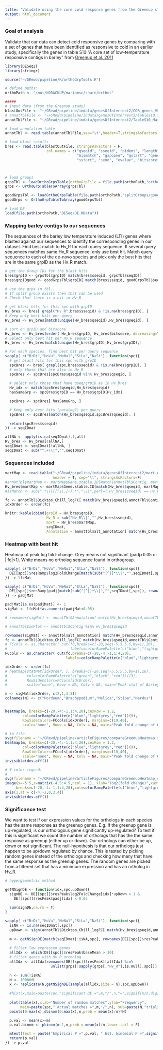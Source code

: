 ```yaml
---
title: "Validate using the core cold response genes from the Greenup study"
output: html_document
---
```


### Goal of analysis

Validate that our data can detect cold responsive genes by comparing with a set of genes that have been identified as responsive to cold in an earlier study, specifically the genes in table S10 "A core set of low-temperature responsive contigs in barley" from [Greenup et al. 2011](journals.plos.org/plosone/article?id=10.1371/journal.pone.0017900)


```r
library(DESeq2)
library(stringr)

source("~/GRewd/pipeline/R/orthoGrpTools.R")
```


```r
# define paths:
orthoPath <- "/mnt/NOBACKUP/mariansc/share/orthos"

#####
# Input data (from the Greenup study)
blastOutFile <- "~/GRewd/pipeline/indata/genesOfInterrest2/COR_genes_VS_allProteomes.blastx"
# annotTblFile <- "~/GRewd/pipeline/indata/genesOfInterrest2/TableS10.txt"
annotTblFile <- "~/GRewd/pipeline/indata/genesOfInterrest2/TableS10_Marian_mod.txt"

# load annotation table
annotTbl <- read.table(annotTblFile,sep="\t",header=T,stringsAsFactors = F,dec = ",")

# load blast results
bres <- read.table(blastOutFile, stringsAsFactors = F,
                   col.names = c("qseqid", "sseqid", "pident", "length", 
                                 "mismatch", "gapopen", "qstart", "qend",
                                 "sstart", "send", "evalue", "bitscore"))



# load groups
grpsTbl <- loadOrthoGrpsTable(orthoGrpFile = file.path(orthoPath,"orthoMCL/groups.txt"))
grps <- OrthoGrpTableToArray(grpsTbl)

goodGrpsTbl <- loadOrthoGrpsTable(file.path(orthoPath,"splitGroups/goodGroups.txt"))
goodGrps <- OrthoGrpTableToArray(goodGrpsTbl)

# load DE
load(file.path(orthoPath,"DESeq/DE.RData"))

```

### Mapping barley contigs to our sequences

The sequences of the barley low temperature induced (LTI) genes where blasted against our sequences to identify the corresponding genes in our dataset. Find best match to Hv_R for each query sequence. If several query sequences matches same Hv_R sequence, only use best hit. Match query sequence to each of the de-novo species and pick only the best hits that are in the same grpID as the Hv_R match.


```r

# get the Group IDs for the blast hits
bres$grpID <- grpsTbl$grpID[ match(bres$sseqid, grpsTbl$seqID)]
bres$grpIDgood <- goodGrpsTbl$grpID[ match(bres$sseqid, goodGrpsTbl$seqID)]

# use the grps in tbl.. 
# If split group exists then that can be used
# Check that there is a hit in Hv_R

# get blast hits for this spc with grpID
Hv_bres <- bres[ grepl("Hv_R",bres$sseqid) & !is.na(bres$grpID), ]
# Keep only best hits per query
Hv_bres <- Hv_bres[match(unique(Hv_bres$qseqid),Hv_bres$qseqid), ]

# sort on grpID and bitscore
Hv_bres <- Hv_bres[order( Hv_bres$grpID, Hv_bres$bitscore, decreasing=T), ]
# Select only best hit per Hv_R sequence
Hv_bres <- Hv_bres[match(unique(Hv_bres$grpID),Hv_bres$grpID),]

# For each species. find best hit per query sequence 
sapply( c("BrDi","HoVu","MeNu1","StLa","NaSt"), function(spc){
  # get blast hits for this spc with grpID
  spcBres <- bres[ grepl(spc,bres$sseqid) & !is.na(bres$grpID), ]
  # only those that are also in Hv_R
  spcBres <- spcBres[spcBres$qseqid %in% Hv_bres$qseqid, ]
  
  # select only those that have qseq/grpID as in Hv_bres
  Hv_idx <- match(spcBres$qseqid,Hv_bres$qseqid)
  hasSameGrp <- spcBres$grpID == Hv_bres$grpID[Hv_idx]

  spcBres <- spcBres[ hasSameGrp, ]

  # Keep only best hits (paralog?) per query
  spcBres <- spcBres[match(Hv_bres$qseqid,spcBres$qseqid), ]
  
  return(spcBres$sseqid)
}) -> seqIDmat

allNA <- apply(is.na(seqIDmat),1,all)
Hv_bres <- Hv_bres[!allNA,]
seqIDmat <- seqIDmat[!allNA, ]
seqIDmat <- sub("^.+\\|","",seqIDmat)
```

### Sequences included
```r
martMap <- read.table("~/GRewd/pipeline/indata/genesOfInterrest2/mart_export_barley_probe_mapping.txt",
                      header = T, sep="\t", stringsAsFactors=F)
#annotTbl$martMap <- martMap$Gene.stable.ID[match(annotTbl$Contig, martMap$Affymetrix.array.Barley.ID)]
Hv_bres$martMap <- martMap$Gene.stable.ID[match(Hv_bres$qseqid, martMap$Affymetrix.array.Barley.ID)]
#isMatch <- sub(".*\\|([^\\.]+).*","\\1",perl=T,Hv_bres$sseqid) == Hv_bres$martMap
```


```r
fc <- annotTbl$Dicktoo_Chill_logFC[ match(Hv_bres$qseqid,annotTbl$Contig) ]
idxOrder <- order(fc)

knitr::kable(cbind(grpId = Hv_bres$grpID,
                   Hv_R = sub("Hv_R\\|","",Hv_bres$sseqid),
                   mart = Hv_bres$martMap,
                   seqIDmat,
                   Annotation = annotTbl$alt_annotation[ match(Hv_bres$qseqid,annotTbl$Contig)])[rev(idxOrder),])
```


### Heatmap with best hit

Heatmap of peak log fold-change. Grey means not significant (padj>0.05 or |lfc|<1). White means no ortholog sequence found in orthogroup.


```r


sapply( c("BrDi","HoVu","MeNu1","StLa","NaSt"), function(spc){
  DE[[spc]]$resRamp$log2FoldChange[match(sub("[^|]*\\|","",seqIDmat[,spc]), rownames(DE[[spc]]$resRamp))]
}) -> lfcMat

sapply( c("BrDi","HoVu","MeNu1","StLa","NaSt"), function(spc){
  DE[[spc]]$resRamp$padj[match(sub("[^|]*\\|","",seqIDmat[,spc]), rownames(DE[[spc]]$resRamp))]
}) -> padjMat

padjMat[is.na(padjMat)] <- 1
sigMat <- lfcMat*as.numeric(padjMat<0.05)

# rownames(sigMat) <- annotTbl$Annotation[ match(Hv_bres$qseqid,annotTbl$Contig) ]

# annotTbl$inPlot <- annotTbl$Contig %in% Hv_bres$qseqid

rownames(sigMat) <- annotTbl$alt_annotation[ match(Hv_bres$qseqid,annotTbl$Contig) ]
fc <- annotTbl$Dicktoo_Chill_logFC[ match(Hv_bres$qseqid,annotTbl$Contig) ]
# FCcols <- as.character( cut(fc,breaks=c(-20,seq(-5.5,5.5,by=1),20),
#                             labels=colorRampPalette(c("blue","lightgrey","red"))(13) ) )
FCcols <- as.character( cut(fc,breaks=c(-20,-4:-1,1:4,20),
                            labels=colorRampPalette(c("blue","lightgrey","red"))(9)))

idxOrder <- order(fc)
# heatmap(statMat[idxOrder, ], breaks=c(-20,seq(-5.5,5.5,by=1),20),
#         col=colorRampPalette(c("green","black","red"))(13),
#         RowSideColors=FCcols[idxOrder],
#         scale="none", Rowv = NA, Colv = NA, main="Peak stat of Barley LTI genes")

m <- sigMat[idxOrder, c(2,1,3:5)]
colnames(m) <- c("Hordeum","Brachypodium","Melica","Stipa","Nardus")


heatmap(m, breaks=c(-20,-4:-1,1:4,20),cexRow = 1.2,
        col=colorRampPalette(c("blue","lightgrey","red"))(9),
        RowSideColors=FCcols[idxOrder], margins=c(10,40),
        scale="none", Rowv = NA, Colv = NA, main="Peak fold change of Greenup genes")

# to file
svg(filename = "~/GRewd/pipeline/articleFigures/compareGreenupHeatmap.svg",width = 7,height = 7)
heatmap(m, breaks=c(-20,-4:-1,1:4,20),cexRow = 1.2,
        col=colorRampPalette(c("blue","lightgrey","red"))(9),
        RowSideColors=FCcols[idxOrder], margins=c(10,40),
        scale="none", Rowv = NA, Colv = NA, main="Peak fold change of Greenup genes")
invisible(dev.off())

```

```r
# # color legend:
#
svg(filename = "~/GRewd/pipeline/articleFigures/compareGreenupHeatmap_colorLegend.svg",width = 3,height = 2)
image(x=-5:5,z=matrix(-4.5:4.5,ncol = 1), xlab="log2(fold change)",xaxt = "n", yaxt="n",
     breaks=c(-20,-4:-1,1:4,20),col=colorRampPalette(c("blue","lightgrey","red"))(9))
axis(1,at = c(-4,-2,0,2,4))
invisible(dev.off())
```


### Significance test

We want to test if our expression values for the orthologs in each species has the same response as the greenup genes. E.g. If the greenup gene is up-regulated, is our orthologous gene significantly up-regulated? To test if this is significant we count the number of orthologs that has the the same response as greenup (either up or down). Our orthologs can either be up, down or not significant. The null-hypothesis is that our orthologs just happen to be up/down regulated by chance. This is tested by picking random genes instead of the orthologs and checking how many that have the same response as the greenup genes. The random genes are picked from a filtered set that has a minimum expression and has an ortholog in Hv_R.


```r
# hypergeometric method

getNSignDE <- function(idx,spc,upDown){
  signDE <- DE[[spc]]$resPeak$log2FoldChange[idx]*upDown > 1 &
    DE[[spc]]$resPeak$padj[idx] < 0.05
  
  sum(signDE,na.rm = T)
}

sapply( c("BrDi","HoVu","MeNu1","StLa","NaSt"), function(spc){
  isNA <- is.na(seqIDmat[,spc])
  upDown <- sign(annotTbl$Dicktoo_Chill_logFC[ match(Hv_bres$qseqid,annotTbl$Contig) ])[!isNA]
  
  m <- getNSignDE(match(seqIDmat[!isNA,spc], rownames(DE[[spc]]$resPeak)),spc,upDown)
  
  # filter low expressed genes
  allIdx <- which(DE[[spc]]$resPeak$baseMean > 10)
  # filter genes with Hv_R ortholog
  allIdx <- allIdx[rownames(DE[[spc]]$resPeak)[allIdx] %in% 
                     unlist(grps[!sapply(grps[,"Hv_R"],is.null),spc])]
  
  n <- sum(!isNA)
  N <- 100000L
  x <- replicate(N,getNSignDE(sample(allIdx,size = n),spc,upDown))
  
  #hist(x,main=paste(spc,"significant DE =",m,"/",n,"=",signif(m/n,digits = 3)))
  
  plot(table(x),xlab="Number of random matches",ylab="Frequency",
       main=paste(spc," Actual matches =",m,"/",n), sub=paste(N,"trials"))
  points(0:max(x),dbinom(0:max(x),n,prob = mean(x)/n)*N)

  p.val <- mean(x>=m)
  p.val.binom <- pbinom(m-1,n,prob = mean(x)/n,lower.tail = F)

  mtext(text = paste("Empirical P =",p.val, " Est. binomial P =",signif(p.val.binom,3)),side = 3,line = 0)
  return(p.val)
}) -> p.val



```
